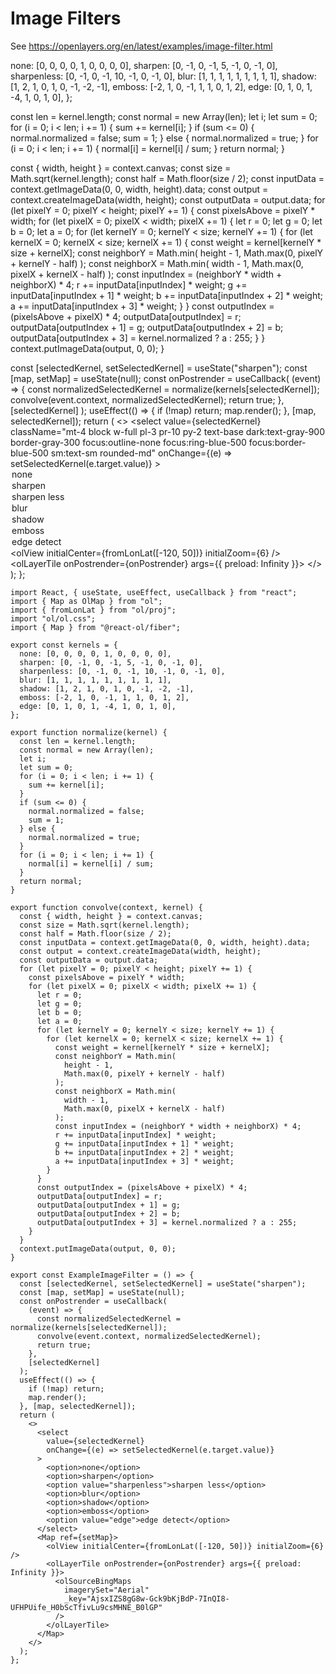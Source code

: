 # Image Filters

See https://openlayers.org/en/latest/examples/image-filter.html


  none: [0, 0, 0, 0, 1, 0, 0, 0, 0],
  sharpen: [0, -1, 0, -1, 5, -1, 0, -1, 0],
  sharpenless: [0, -1, 0, -1, 10, -1, 0, -1, 0],
  blur: [1, 1, 1, 1, 1, 1, 1, 1, 1],
  shadow: [1, 2, 1, 0, 1, 0, -1, -2, -1],
  emboss: [-2, 1, 0, -1, 1, 1, 0, 1, 2],
  edge: [0, 1, 0, 1, -4, 1, 0, 1, 0],
};

  const len = kernel.length;
  const normal = new Array(len);
  let i;
  let sum = 0;
  for (i = 0; i < len; i += 1) {
    sum += kernel[i];
  }
  if (sum <= 0) {
    normal.normalized = false;
    sum = 1;
  } else {
    normal.normalized = true;
  }
  for (i = 0; i < len; i += 1) {
    normal[i] = kernel[i] / sum;
  }
  return normal;
}

  const { width, height } = context.canvas;
  const size = Math.sqrt(kernel.length);
  const half = Math.floor(size / 2);
  const inputData = context.getImageData(0, 0, width, height).data;
  const output = context.createImageData(width, height);
  const outputData = output.data;
  for (let pixelY = 0; pixelY < height; pixelY += 1) {
    const pixelsAbove = pixelY * width;
    for (let pixelX = 0; pixelX < width; pixelX += 1) {
      let r = 0;
      let g = 0;
      let b = 0;
      let a = 0;
      for (let kernelY = 0; kernelY < size; kernelY += 1) {
        for (let kernelX = 0; kernelX < size; kernelX += 1) {
          const weight = kernel[kernelY * size + kernelX];
          const neighborY = Math.min(
            height - 1,
            Math.max(0, pixelY + kernelY - half)
          );
          const neighborX = Math.min(
            width - 1,
            Math.max(0, pixelX + kernelX - half)
          );
          const inputIndex = (neighborY * width + neighborX) * 4;
          r += inputData[inputIndex] * weight;
          g += inputData[inputIndex + 1] * weight;
          b += inputData[inputIndex + 2] * weight;
          a += inputData[inputIndex + 3] * weight;
        }
      }
      const outputIndex = (pixelsAbove + pixelX) * 4;
      outputData[outputIndex] = r;
      outputData[outputIndex + 1] = g;
      outputData[outputIndex + 2] = b;
      outputData[outputIndex + 3] = kernel.normalized ? a : 255;
    }
  }
  context.putImageData(output, 0, 0);
}

  const [selectedKernel, setSelectedKernel] = useState("sharpen");
  const [map, setMap] = useState(null);
  const onPostrender = useCallback(
    (event) => {
      const normalizedSelectedKernel = normalize(kernels[selectedKernel]);
      convolve(event.context, normalizedSelectedKernel);
      return true;
    },
    [selectedKernel]
  );
  useEffect(() => {
    if (!map) return;
    map.render();
  }, [map, selectedKernel]);
  return (
    <>
      <select
        value={selectedKernel}
        className="mt-4 block w-full pl-3 pr-10 py-2 text-base dark:text-gray-900 border-gray-300 focus:outline-none focus:ring-blue-500 focus:border-blue-500 sm:text-sm rounded-md"
        onChange={(e) => setSelectedKernel(e.target.value)}
      >
        <option>none</option>
        <option>sharpen</option>
        <option value="sharpenless">sharpen less</option>
        <option>blur</option>
        <option>shadow</option>
        <option>emboss</option>
        <option value="edge">edge detect</option>
      </select>
      <Map ref={setMap} className="rounded-xl overflow-hidden mt-4">
        <olView initialCenter={fromLonLat([-120, 50])} initialZoom={6} />
        <olLayerTile onPostrender={onPostrender} args={{ preload: Infinity }}>
          <olSourceBingMaps
            imagerySet="Aerial"
            _key="AjsxIZS8gG8w-Gck9bKjBdP-7InQI8-UFHPUife_H0bScTfivLu9csMHNE_B0lGP"
          />
        </olLayerTile>
      </Map>
    </>
  );
};

<ExampleImageFilter />

```tsx
import React, { useState, useEffect, useCallback } from "react";
import { Map as OlMap } from "ol";
import { fromLonLat } from "ol/proj";
import "ol/ol.css";
import { Map } from "@react-ol/fiber";

export const kernels = {
  none: [0, 0, 0, 0, 1, 0, 0, 0, 0],
  sharpen: [0, -1, 0, -1, 5, -1, 0, -1, 0],
  sharpenless: [0, -1, 0, -1, 10, -1, 0, -1, 0],
  blur: [1, 1, 1, 1, 1, 1, 1, 1, 1],
  shadow: [1, 2, 1, 0, 1, 0, -1, -2, -1],
  emboss: [-2, 1, 0, -1, 1, 1, 0, 1, 2],
  edge: [0, 1, 0, 1, -4, 1, 0, 1, 0],
};

export function normalize(kernel) {
  const len = kernel.length;
  const normal = new Array(len);
  let i;
  let sum = 0;
  for (i = 0; i < len; i += 1) {
    sum += kernel[i];
  }
  if (sum <= 0) {
    normal.normalized = false;
    sum = 1;
  } else {
    normal.normalized = true;
  }
  for (i = 0; i < len; i += 1) {
    normal[i] = kernel[i] / sum;
  }
  return normal;
}

export function convolve(context, kernel) {
  const { width, height } = context.canvas;
  const size = Math.sqrt(kernel.length);
  const half = Math.floor(size / 2);
  const inputData = context.getImageData(0, 0, width, height).data;
  const output = context.createImageData(width, height);
  const outputData = output.data;
  for (let pixelY = 0; pixelY < height; pixelY += 1) {
    const pixelsAbove = pixelY * width;
    for (let pixelX = 0; pixelX < width; pixelX += 1) {
      let r = 0;
      let g = 0;
      let b = 0;
      let a = 0;
      for (let kernelY = 0; kernelY < size; kernelY += 1) {
        for (let kernelX = 0; kernelX < size; kernelX += 1) {
          const weight = kernel[kernelY * size + kernelX];
          const neighborY = Math.min(
            height - 1,
            Math.max(0, pixelY + kernelY - half)
          );
          const neighborX = Math.min(
            width - 1,
            Math.max(0, pixelX + kernelX - half)
          );
          const inputIndex = (neighborY * width + neighborX) * 4;
          r += inputData[inputIndex] * weight;
          g += inputData[inputIndex + 1] * weight;
          b += inputData[inputIndex + 2] * weight;
          a += inputData[inputIndex + 3] * weight;
        }
      }
      const outputIndex = (pixelsAbove + pixelX) * 4;
      outputData[outputIndex] = r;
      outputData[outputIndex + 1] = g;
      outputData[outputIndex + 2] = b;
      outputData[outputIndex + 3] = kernel.normalized ? a : 255;
    }
  }
  context.putImageData(output, 0, 0);
}

export const ExampleImageFilter = () => {
  const [selectedKernel, setSelectedKernel] = useState("sharpen");
  const [map, setMap] = useState(null);
  const onPostrender = useCallback(
    (event) => {
      const normalizedSelectedKernel = normalize(kernels[selectedKernel]);
      convolve(event.context, normalizedSelectedKernel);
      return true;
    },
    [selectedKernel]
  );
  useEffect(() => {
    if (!map) return;
    map.render();
  }, [map, selectedKernel]);
  return (
    <>
      <select
        value={selectedKernel}
        onChange={(e) => setSelectedKernel(e.target.value)}
      >
        <option>none</option>
        <option>sharpen</option>
        <option value="sharpenless">sharpen less</option>
        <option>blur</option>
        <option>shadow</option>
        <option>emboss</option>
        <option value="edge">edge detect</option>
      </select>
      <Map ref={setMap}>
        <olView initialCenter={fromLonLat([-120, 50])} initialZoom={6} />
        <olLayerTile onPostrender={onPostrender} args={{ preload: Infinity }}>
          <olSourceBingMaps
            imagerySet="Aerial"
            _key="AjsxIZS8gG8w-Gck9bKjBdP-7InQI8-UFHPUife_H0bScTfivLu9csMHNE_B0lGP"
          />
        </olLayerTile>
      </Map>
    </>
  );
};
```
